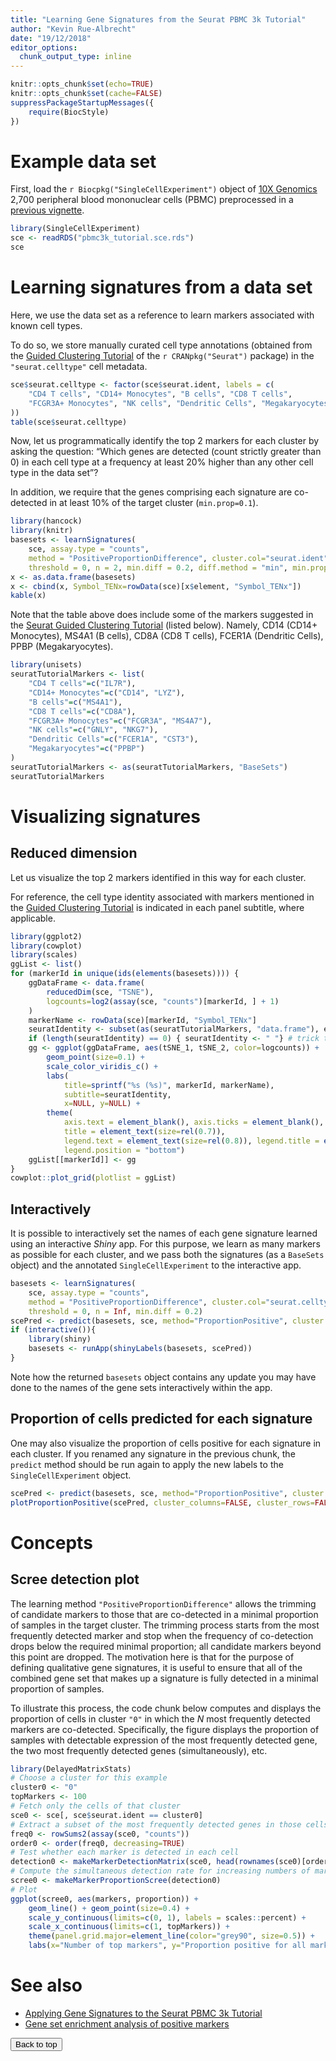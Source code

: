 ```yaml
---
title: "Learning Gene Signatures from the Seurat PBMC 3k Tutorial"
author: "Kevin Rue-Albrecht"
date: "19/12/2018"
editor_options: 
  chunk_output_type: inline
---
```


```r
knitr::opts_chunk$set(echo=TRUE)
knitr::opts_chunk$set(cache=FALSE)
suppressPackageStartupMessages({
    require(BiocStyle)
})
```

# Example data set

First, load the `r Biocpkg("SingleCellExperiment")` object of [10X Genomics](www.10xgenomics.com) 2,700 peripheral blood mononuclear cells (PBMC) preprocessed in a [previous vignette](0-Seurat_PBMC3k_tutorial_TENxPBMCData.html).

```r
library(SingleCellExperiment)
sce <- readRDS("pbmc3k_tutorial.sce.rds")
sce
```

# Learning signatures from a data set

Here, we use the data set as a reference to learn markers associated with known cell types.

To do so, we store manually curated cell type annotations (obtained from the [Guided Clustering Tutorial](https://satijalab.org/seurat/pbmc3k_tutorial_1_4.html) of the `r CRANpkg("Seurat")` package) in the `"seurat.celltype"` cell metadata.

```r
sce$seurat.celltype <- factor(sce$seurat.ident, labels = c(
    "CD4 T cells", "CD14+ Monocytes", "B cells", "CD8 T cells",
    "FCGR3A+ Monocytes", "NK cells", "Dendritic Cells", "Megakaryocytes"
))
table(sce$seurat.celltype)
```

Now, let us programmatically identify the top 2 markers for each cluster by asking the question:
"Which genes are detected (count strictly greater than 0) in each cell type at a frequency at least 20% higher than any other cell type in the data set"?

In addition, we require that the genes comprising each signature are co-detected in at least 10% of the target cluster (`min.prop=0.1`).

```r
library(hancock)
library(knitr)
basesets <- learnSignatures(
    sce, assay.type = "counts",
    method = "PositiveProportionDifference", cluster.col="seurat.ident",
    threshold = 0, n = 2, min.diff = 0.2, diff.method = "min", min.prop = 0.1)
x <- as.data.frame(basesets)
x <- cbind(x, Symbol_TENx=rowData(sce)[x$element, "Symbol_TENx"])
kable(x)
```

Note that the table above does include some of the markers suggested in the [Seurat Guided Clustering Tutorial](https://satijalab.org/seurat/pbmc3k_tutorial_1_4.html) (listed below).
Namely, CD14 (CD14+ Monocytes), MS4A1 (B cells), CD8A (CD8 T cells), FCER1A (Dendritic Cells), PPBP (Megakaryocytes).

```r
library(unisets)
seuratTutorialMarkers <- list(
    "CD4 T cells"=c("IL7R"),
    "CD14+ Monocytes"=c("CD14", "LYZ"),
    "B cells"=c("MS4A1"),
    "CD8 T cells"=c("CD8A"),
    "FCGR3A+ Monocytes"=c("FCGR3A", "MS4A7"),
    "NK cells"=c("GNLY", "NKG7"),
    "Dendritic Cells"=c("FCER1A", "CST3"),
    "Megakaryocytes"=c("PPBP")
)
seuratTutorialMarkers <- as(seuratTutorialMarkers, "BaseSets")
seuratTutorialMarkers
```

# Visualizing signatures

## Reduced dimension

Let us visualize the top 2 markers identified in this way for each cluster.

For reference, the cell type identity associated with markers mentioned in the [Guided Clustering Tutorial](https://satijalab.org/seurat/pbmc3k_tutorial_1_4.html) is indicated in each panel subtitle, where applicable. 

```r
library(ggplot2)
library(cowplot)
library(scales)
ggList <- list()
for (markerId in unique(ids(elements(basesets)))) {
    ggDataFrame <- data.frame(
        reducedDim(sce, "TSNE"),
        logcounts=log2(assay(sce, "counts")[markerId, ] + 1)
    )
    markerName <- rowData(sce)[markerId, "Symbol_TENx"]
    seuratIdentity <- subset(as(seuratTutorialMarkers, "data.frame"), element == markerName, "set", drop=TRUE)
    if (length(seuratIdentity) == 0) { seuratIdentity <- " "} # trick to make equal plot dimensions
    gg <- ggplot(ggDataFrame, aes(tSNE_1, tSNE_2, color=logcounts)) +
        geom_point(size=0.1) +
        scale_color_viridis_c() +
        labs(
            title=sprintf("%s (%s)", markerId, markerName),
            subtitle=seuratIdentity,
            x=NULL, y=NULL) +
        theme(
            axis.text = element_blank(), axis.ticks = element_blank(),
            title = element_text(size=rel(0.7)),
            legend.text = element_text(size=rel(0.8)), legend.title = element_text(size=rel(0.8)),
            legend.position = "bottom")
    ggList[[markerId]] <- gg
}
cowplot::plot_grid(plotlist = ggList)
```

## Interactively

It is possible to interactively set the names of each gene signature learned using an interactive _Shiny_ app.
For this purpose, we learn as many markers as possible for each cluster, and we pass both the signatures (as a `BaseSets` object) and the annotated `SingleCellExperiment` to the interactive app.

```r
basesets <- learnSignatures(
    sce, assay.type = "counts",
    method = "PositiveProportionDifference", cluster.col="seurat.celltype",
    threshold = 0, n = Inf, min.diff = 0.2)
scePred <- predict(basesets, sce, method="ProportionPositive", cluster.col="seurat.ident")
if (interactive()){
    library(shiny)
    basesets <- runApp(shinyLabels(basesets, scePred))
}
```

Note how the returned `basesets` object contains any update you may have done to the names of the gene sets interactively within the app.

## Proportion of cells predicted for each signature

One may also visualize the proportion of cells positive for each signature in each cluster.
If you renamed any signature in the previous chunk, the `predict` method should be run again to apply the new labels to the `SingleCellExperiment` object.

```r
scePred <- predict(basesets, sce, method="ProportionPositive", cluster.col="seurat.ident")
plotProportionPositive(scePred, cluster_columns=FALSE, cluster_rows=FALSE)
```

# Concepts

## Scree detection plot

The learning method `"PositiveProportionDifference"` allows the trimming of candidate markers to those that are co-detected in a minimal proportion of samples in the target cluster.
The trimming process starts from the most frequently detected marker and stop when the frequency of co-detection drops below the required minimal proportion; all candidate markers beyond this point are dropped.
The motivation here is that for the purpose of defining qualitative gene signatures, it is useful to ensure that all of the combined gene set that makes up a signature is fully detected in a minimal proportion of samples.

To illustrate this process, the code chunk below computes and displays the proportion of cells in cluster `"0"` in which the _N_ most frequently detected markers are co-detected.
Specifically, the figure displays the proportion of samples with detectable expression of the most frequently detected gene, the two most frequently detected genes (simultaneously), etc.

```r
library(DelayedMatrixStats)
# Choose a cluster for this example
cluster0 <- "0"
topMarkers <- 100
# Fetch only the cells of that cluster
sce0 <- sce[, sce$seurat.ident == cluster0]
# Extract a subset of the most frequently detected genes in those cells
freq0 <- rowSums2(assay(sce0, "counts"))
order0 <- order(freq0, decreasing=TRUE)
# Test whether each marker is detected in each cell
detection0 <- makeMarkerDetectionMatrix(sce0, head(rownames(sce0)[order0], topMarkers))
# Compute the simultaneous detection rate for increasing numbers of markers
scree0 <- makeMarkerProportionScree(detection0)
# Plot
ggplot(scree0, aes(markers, proportion)) +
    geom_line() + geom_point(size=0.4) +
    scale_y_continuous(limits=c(0, 1), labels = scales::percent) +
    scale_x_continuous(limits=c(1, topMarkers)) +
    theme(panel.grid.major=element_line(color="grey90", size=0.5)) +
    labs(x="Number of top markers", y="Proportion positive for all markers")
```

# See also

- [Applying Gene Signatures to the Seurat PBMC 3k Tutorial](1-proportion_signature.html)
- [Gene set enrichment analysis of positive markers](3-pairedTTests.html)

<button onclick="topFunction()" id="myBtn" title="Go to top">Back to top</button>
